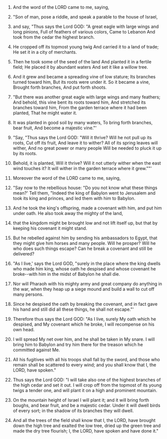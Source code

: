 
1. And the word of the LORD came to me, saying,

2. "Son of man, pose a riddle, and speak a parable to the house of Israel,

3. and say, "Thus says the Lord GOD: "A great eagle with large wings and long pinions, Full of feathers of various colors, Came to Lebanon And took from the cedar the highest branch.

4. He cropped off its topmost young twig And carried it to a land of trade; He set it in a city of merchants.

5. Then he took some of the seed of the land And planted it in a fertile field; He placed it by abundant waters And set it like a willow tree.

6. And it grew and became a spreading vine of low stature; Its branches turned toward him, But its roots were under it. So it became a vine, Brought forth branches, And put forth shoots.

7. "But there was another great eagle with large wings and many feathers; And behold, this vine bent its roots toward him, And stretched its branches toward him, From the garden terrace where it had been planted, That he might water it.

8. It was planted in good soil by many waters, To bring forth branches, bear fruit, And become a majestic vine."'

9. "Say, "Thus says the Lord GOD: "Will it thrive? Will he not pull up its roots, Cut off its fruit, And leave it to wither? All of its spring leaves will wither, And no great power or many people Will be needed to pluck it up by its roots.

10. Behold, it is planted, Will it thrive? Will it not utterly wither when the east wind touches it? It will wither in the garden terrace where it grew.""'

11. Moreover the word of the LORD came to me, saying,

12. "Say now to the rebellious house: "Do you not know what these things mean?' Tell them, "Indeed the king of Babylon went to Jerusalem and took its king and princes, and led them with him to Babylon.

13. And he took the king's offspring, made a covenant with him, and put him under oath. He also took away the mighty of the land,

14. that the kingdom might be brought low and not lift itself up, but that by keeping his covenant it might stand.

15. But he rebelled against him by sending his ambassadors to Egypt, that they might give him horses and many people. Will he prosper? Will he who does such things escape? Can he break a covenant and still be delivered?

16. "As I live,' says the Lord GOD, "surely in the place where the king dwells who made him king, whose oath he despised and whose covenant he broke--with him in the midst of Babylon he shall die.

17. Nor will Pharaoh with his mighty army and great company do anything in the war, when they heap up a siege mound and build a wall to cut off many persons.

18. Since he despised the oath by breaking the covenant, and in fact gave his hand and still did all these things, he shall not escape."'

19. Therefore thus says the Lord GOD: "As I live, surely My oath which he despised, and My covenant which he broke, I will recompense on his own head.

20. I will spread My net over him, and he shall be taken in My snare. I will bring him to Babylon and try him there for the treason which he committed against Me.

21. All his fugitives with all his troops shall fall by the sword, and those who remain shall be scattered to every wind; and you shall know that I, the LORD, have spoken."

22. Thus says the Lord GOD: "I will take also one of the highest branches of the high cedar and set it out. I will crop off from the topmost of its young twigs a tender one, and will plant it on a high and prominent mountain.

23. On the mountain height of Israel I will plant it; and it will bring forth boughs, and bear fruit, and be a majestic cedar. Under it will dwell birds of every sort; in the shadow of its branches they will dwell.

24. And all the trees of the field shall know that I, the LORD, have brought down the high tree and exalted the low tree, dried up the green tree and made the dry tree flourish; I, the LORD, have spoken and have done it."


